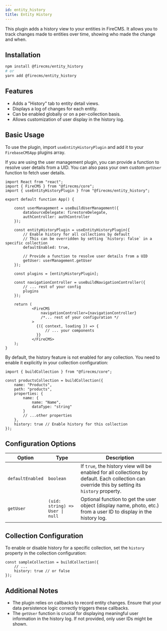 ```yaml
---
id: entity_history
title: Entity History
---
```


This plugin adds a history view to your entities in FireCMS. It allows you to track changes made to entities over time, showing who made the change and when.

## Installation

```bash
npm install @firecms/entity_history
# or
yarn add @firecms/entity_history
```

## Features

-   Adds a "History" tab to entity detail views.
-   Displays a log of changes for each entity.
-   Can be enabled globally or on a per-collection basis.
-   Allows customization of user display in the history log.

## Basic Usage

To use the plugin, import `useEntityHistoryPlugin` and add it to your `FirebaseCMSApp` plugins array.

If you are using the user management plugin, you can provide a function to resolve user details from a UID.
You can also pass your own custom `getUser` function to fetch user details.

```tsx
import React from "react";
import { FireCMS } from "@firecms/core";
import { useEntityHistoryPlugin } from "@firecms/entity_history";

export default function App() {

    const userManagement = useBuildUserManagement({
        dataSourceDelegate: firestoreDelegate,
        authController: authController
    });

    const entityHistoryPlugin = useEntityHistoryPlugin({
        // Enable history for all collections by default
        // This can be overridden by setting `history: false` in a specific collection
        defaultEnabled: true,

        // Provide a function to resolve user details from a UID
        getUser: userManagement.getUser
    });

    const plugins = [entityHistoryPlugin];

    const navigationController = useBuildNavigationController({
        // ... rest of your config
        plugins
    });

    return (
            <FireCMS
                navigationController={navigationController}
                /*... rest of your configuration */
            >
              {({ context, loading }) => {
                  // ... your components
              }}
            </FireCMS>
    );
}
```

By default, the history feature is not enabled for any collection. You need to enable it explicitly in your collection configuration:

```tsx
import { buildCollection } from "@firecms/core";

const productsCollection = buildCollection({
    name: "Products",
    path: "products",
    properties: {
        name: {
            name: "Name",
            dataType: "string"
        }
        // ...other properties
    },
    history: true // Enable history for this collection
});
```


## Configuration Options

| Option           | Type                                | Description                                                                                                                               |
| ---------------- | ----------------------------------- | ----------------------------------------------------------------------------------------------------------------------------------------- |
| `defaultEnabled` | `boolean`                           | If `true`, the history view will be enabled for all collections by default. Each collection can override this by setting its `history` property. |
| `getUser`        | `(uid: string) => User \| null` | Optional function to get the user object (display name, photo, etc.) from a user ID to display in the history log.                        |

## Collection Configuration

To enable or disable history for a specific collection, set the `history` property in the collection configuration:

```tsx
const sampleCollection = buildCollection({
    // ...
    history: true // or false
});
```

## Additional Notes

-   The plugin relies on callbacks to record entity changes. Ensure that your data persistence logic correctly triggers these callbacks.
-   The `getUser` function is crucial for displaying meaningful user information in the history log. If not provided, only user IDs might be shown.
